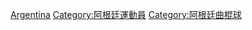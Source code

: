 {{Fooian fooers |Profession=曲棍球運動員 |Nationality=阿根廷人 |Country=阿根廷 |Supercategory=運動員 }}

[[Category:各國曲棍球運動員|Argentina]]
[[Category:阿根廷運動員|Category:阿根廷運動員]]
[[Category:阿根廷曲棍球|Category:阿根廷曲棍球]]